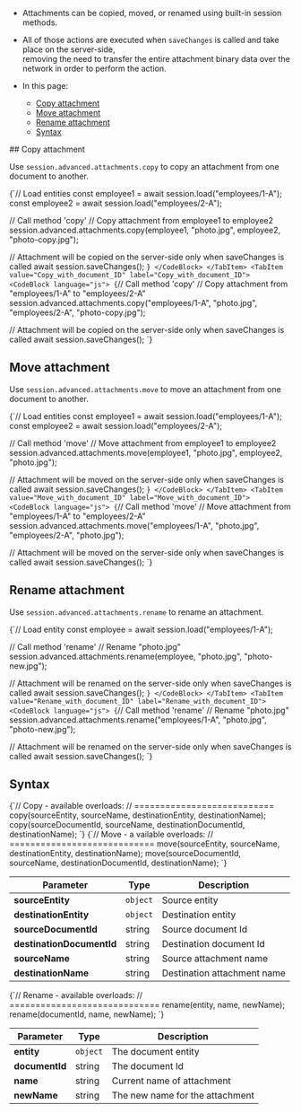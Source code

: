 
<Admonition type="note" title="">

* Attachments can be copied, moved, or renamed using built-in session methods.  

* All of those actions are executed when `saveChanges` is called and take place on the server-side,  
  removing the need to transfer the entire attachment binary data over the network in order to perform the action.

* In this page:  
  * [Copy attachment](../../document-extensions/attachments/copying-moving-renaming.mdx#copy-attachment)
  * [Move attachment](../../document-extensions/attachments/copying-moving-renaming.mdx#move-attachment)
  * [Rename attachment](../../document-extensions/attachments/copying-moving-renaming.mdx#rename-attachment)
  * [Syntax](../../document-extensions/attachments/copying-moving-renaming.mdx#syntax)

</Admonition>
## Copy attachment

Use `session.advanced.attachments.copy` to copy an attachment from one document to another.

<Tabs groupId='languageSyntax'>
<TabItem value="Copy_with_entity" label="Copy_with_entity">
<CodeBlock language="js">
{`// Load entities
const employee1 = await session.load("employees/1-A");
const employee2 = await session.load("employees/2-A");

// Call method 'copy'
// Copy attachment from employee1 to employee2
session.advanced.attachments.copy(employee1, "photo.jpg", employee2, "photo-copy.jpg");

// Attachment will be copied on the server-side only when saveChanges is called
await session.saveChanges();
`}
</CodeBlock>
</TabItem>
<TabItem value="Copy_with_document_ID" label="Copy_with_document_ID">
<CodeBlock language="js">
{`// Call method 'copy'
// Copy attachment from "employees/1-A" to "employees/2-A"
session.advanced.attachments.copy("employees/1-A", "photo.jpg", "employees/2-A", "photo-copy.jpg");

// Attachment will be copied on the server-side only when saveChanges is called
await session.saveChanges();
`}
</CodeBlock>
</TabItem>
</Tabs>



## Move attachment

Use `session.advanced.attachments.move` to move an attachment from one document to another.

<Tabs groupId='languageSyntax'>
<TabItem value="Move_with_entity" label="Move_with_entity">
<CodeBlock language="js">
{`// Load entities 
const employee1 = await session.load("employees/1-A");
const employee2 = await session.load("employees/2-A");

// Call method 'move'
// Move attachment from employee1 to employee2
session.advanced.attachments.move(employee1, "photo.jpg", employee2, "photo.jpg");

// Attachment will be moved on the server-side only when saveChanges is called
await session.saveChanges();
`}
</CodeBlock>
</TabItem>
<TabItem value="Move_with_document_ID" label="Move_with_document_ID">
<CodeBlock language="js">
{`// Call method 'move'
// Move attachment from "employees/1-A" to "employees/2-A"
session.advanced.attachments.move("employees/1-A", "photo.jpg", "employees/2-A", "photo.jpg");

// Attachment will be moved on the server-side only when saveChanges is called
await session.saveChanges();
`}
</CodeBlock>
</TabItem>
</Tabs>



## Rename attachment

Use `session.advanced.attachments.rename` to rename an attachment.

<Tabs groupId='languageSyntax'>
<TabItem value="Rename_with_entity" label="Rename_with_entity">
<CodeBlock language="js">
{`// Load entity
const employee = await session.load("employees/1-A");

// Call method 'rename'
// Rename "photo.jpg"
session.advanced.attachments.rename(employee, "photo.jpg", "photo-new.jpg");

// Attachment will be renamed on the server-side only when saveChanges is called
await session.saveChanges();
`}
</CodeBlock>
</TabItem>
<TabItem value="Rename_with_document_ID" label="Rename_with_document_ID">
<CodeBlock language="js">
{`// Call method 'rename'
// Rename "photo.jpg"
session.advanced.attachments.rename("employees/1-A", "photo.jpg", "photo-new.jpg");

// Attachment will be renamed on the server-side only when saveChanges is called
await session.saveChanges();
`}
</CodeBlock>
</TabItem>
</Tabs>



## Syntax

<TabItem value="syntax_copy" label="syntax_copy">
<CodeBlock language="js">
{`// Copy - available overloads:
// ===========================
copy(sourceEntity, sourceName, destinationEntity, destinationName);
copy(sourceDocumentId, sourceName, destinationDocumentId, destinationName);
`}
</CodeBlock>
</TabItem>

<TabItem value="syntax_move" label="syntax_move">
<CodeBlock language="js">
{`// Move - a vailable overloads:
// ============================
move(sourceEntity, sourceName, destinationEntity, destinationName);
move(sourceDocumentId, sourceName, destinationDocumentId, destinationName);
`}
</CodeBlock>
</TabItem>

| Parameter                 | Type     | Description                 |
|---------------------------|----------|-----------------------------|
| **sourceEntity**          | `object` | Source entity               |
| **destinationEntity**     | `object` | Destination entity          |
| **sourceDocumentId**      | string   | Source document Id          |
| **destinationDocumentId** | string   | Destination document Id     |
| **sourceName**            | string   | Source attachment name      |
| **destinationName**       | string   | Destination attachment name |


<TabItem value="syntax_rename" label="syntax_rename">
<CodeBlock language="js">
{`// Rename - available overloads:
// =============================
rename(entity, name, newName);
rename(documentId, name, newName);
`}
</CodeBlock>
</TabItem>

| Parameter      | Type     | Description                     |
|----------------|----------|---------------------------------|
| **entity**     | `object` | The document entity             |
| **documentId** | string   | The document Id                 |
| **name**       | string   | Current name of attachment      |
| **newName**    | string   | The new name for the attachment |




